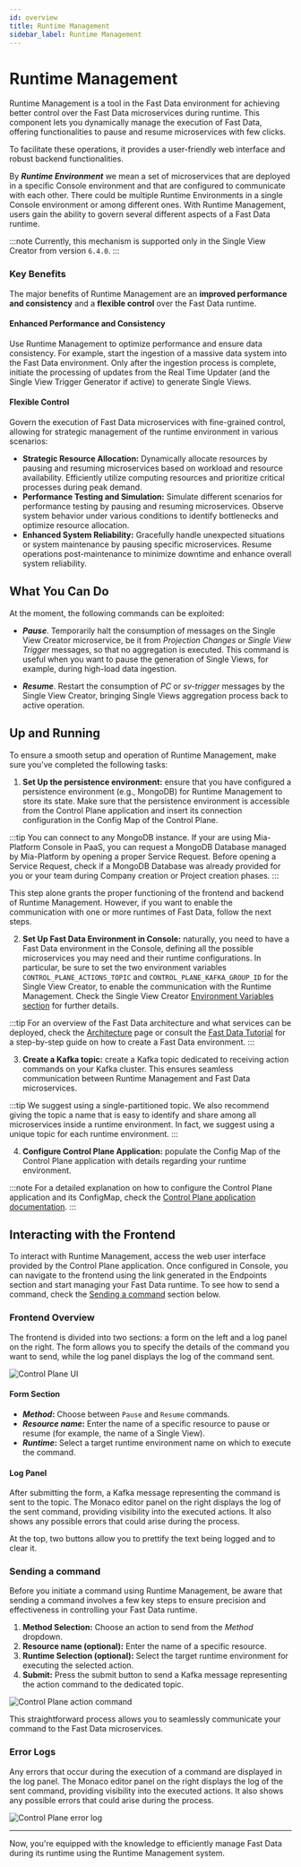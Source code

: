 ```yaml
---
id: overview
title: Runtime Management
sidebar_label: Runtime Management
---
```



# Runtime Management

Runtime Management is a tool in the Fast Data environment for achieving better control over the Fast Data microservices during runtime.
This component lets you dynamically manage the execution of Fast Data, offering functionalities to pause and resume microservices with few clicks.

To facilitate these operations, it provides a user-friendly web interface and robust backend functionalities.

By ***Runtime Environment*** we mean a set of microservices that are deployed in a specific Console environment and that are configured to communicate with each other.
There could be multiple Runtime Environments in a single Console environment or among different ones.
With Runtime Management, users gain the ability to govern several different aspects of a Fast Data runtime.

:::note
Currently, this mechanism is supported only in the Single View Creator from version `6.4.0`.
:::

### Key Benefits

The major benefits of Runtime Management are an **improved performance and consistency** and a **flexible control** over the Fast Data runtime.

#### Enhanced Performance and Consistency

Use Runtime Management to optimize performance and ensure data consistency. 
For example, start the ingestion of a massive data system into the Fast Data environment. Only after the ingestion process is complete, 
initiate the processing of updates from the Real Time Updater (and the Single View Trigger Generator if active) to generate Single Views. 

#### Flexible Control

Govern the execution of Fast Data microservices with fine-grained control, allowing for strategic management of the runtime environment in various scenarios:

- **Strategic Resource Allocation:** Dynamically allocate resources by pausing and resuming microservices based on workload and resource availability.
      Efficiently utilize computing resources and prioritize critical processes during peak demand.
- **Performance Testing and Simulation:** Simulate different scenarios for performance testing by pausing and resuming microservices.
      Observe system behavior under various conditions to identify bottlenecks and optimize resource allocation.
- **Enhanced System Reliability:** Gracefully handle unexpected situations or system maintenance by pausing specific microservices.
      Resume operations post-maintenance to minimize downtime and enhance overall system reliability.

## What You Can Do

At the moment, the following commands can be exploited:

- ***Pause***. Temporarily halt the consumption of messages on the Single View Creator microservice, be it from *Projection Changes* or *Single View Trigger* messages,
    so that no aggregation is executed.
    This command is useful when you want to pause the generation of Single Views, for example, during high-load data ingestion.

- ***Resume***. Restart the consumption of *PC* or *sv-trigger* messages by the Single View Creator, bringing Single Views aggregation process back to active operation.

## Up and Running

To ensure a smooth setup and operation of Runtime Management, make sure you've completed the following tasks:

1. **Set Up the persistence environment:** ensure that you have configured a persistence environment (e.g., MongoDB) for Runtime Management to store its state.
  Make sure that the persistence environment is accessible from the Control Plane application and insert its connection configuration in the Config Map of the Control Plane.

  :::tip
  You can connect to any MongoDB instance.
  If your are using Mia-Platform Console in PaaS, you can request a MongoDB Database managed by Mia-Platform by opening a proper Service Request.
  Before opening a Service Request, check if a MongoDB Database was already provided for you or your team during Company creation or Project creation phases.
  :::

This step alone grants the proper functioning of the frontend and backend of Runtime Management. However, if you want to enable the communication with one or more runtimes of Fast Data, follow the next steps.

2. **Set Up Fast Data Environment in Console:** naturally, you need to have a Fast Data environment in the Console,
  defining all the possible microservices you may need and their runtime configurations.
  In particular, be sure to set the two environment variables `CONTROL_PLANE_ACTIONS_TOPIC` and `CONTROL_PLANE_KAFKA_GROUP_ID` for the Single View Creator,
  to enable the communication with the Runtime Management.
  Check the Single View Creator [Environment Variables section](/fast_data/configuration/single_view_creator/index.md#environment_variables) for further details.

  :::tip
  For an overview of the Fast Data architecture and what services can be deployed, check the [Architecture](/fast_data/architecture.md) page or consult the [Fast Data Tutorial](/fast_data/tutorials/low-code.mdx) for a step-by-step guide on how to create a Fast Data environment.
  :::

3. **Create a Kafka topic:** create a Kafka topic dedicated to receiving action commands on your Kafka cluster.
  This ensures seamless communication between Runtime Management and Fast Data microservices.
  
  :::tip
  We suggest using a single-partitioned topic. We also recommend giving the topic a name that is easy to identify and share among all microservices inside a runtime environment.
  In fact, we suggest using a unique topic for each runtime environment.
  :::

4. **Configure Control Plane Application:** populate the Config Map of the Control Plane application with details regarding your runtime environment.

  :::note
  For a detailed explanation on how to configure the Control Plane application and its ConfigMap, check the [Control Plane application documentation](/runtime_suite_applications/control-plane/10_overview.md).
  :::

## Interacting with the Frontend

To interact with Runtime Management, access the web user interface provided by the Control Plane application.
Once configured in Console, you can navigate to the frontend using the link generated in the Endpoints section and start managing your Fast Data runtime.
To see how to send a command, check the [Sending a command](#sending-a-command) section below.

### Frontend Overview

The frontend is divided into two sections: a form on the left and a log panel on the right.
The form allows you to specify the details of the command you want to send, while the log panel displays the log of the command sent.

![Control Plane UI](img/runtime_management_initial_screen.png)

<Tabs>

<TabItem value="control-plane-ui-left" label="Left Side" default>

#### Form Section
  - ***Method*:** Choose between `Pause` and `Resume` commands.
  - ***Resource name*:** Enter the name of a specific resource to pause or resume (for example, the name of a Single View).
  - ***Runtime*:** Select a target runtime environment name on which to execute the command.

</TabItem>

<TabItem value="control-plane-ui-right" label="Right Side">

#### Log Panel
  After submitting the form, a Kafka message representing the command is sent to the topic.
  The Monaco editor panel on the right displays the log of the sent command, providing visibility into the executed actions.
  It also shows any possible errors that could arise during the process.

  At the top, two buttons allow you to prettify the text being logged and to clear it.

</TabItem>

</Tabs>

### Sending a command

Before you initiate a command using Runtime Management, be aware that sending a command involves a few key steps to ensure precision and effectiveness in controlling your Fast Data runtime.

1. **Method Selection:** Choose an action to send from the *Method* dropdown.
2. **Resource name (optional):** Enter the name of a specific resource.
3. **Runtime Selection (optional):** Select the target runtime environment for executing the selected action.
4. **Submit:** Press the submit button to send a Kafka message representing the action command to the dedicated topic.

![Control Plane action command](img/runtime_management_request_with_parameters.png)

This straightforward process allows you to seamlessly communicate your command to the Fast Data microservices.

### Error Logs

Any errors that occur during the execution of a command are displayed in the log panel.
The Monaco editor panel on the right displays the log of the sent command, providing visibility into the executed actions.
It also shows any possible errors that could arise during the process.

![Control Plane error log](img/runtime_management_error_log.png)

---

Now, you're equipped with the knowledge to efficiently manage Fast Data during its runtime using the Runtime Management system.
